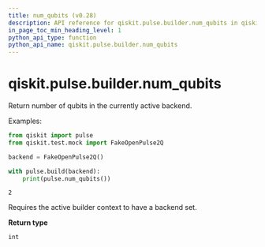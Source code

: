 ```yaml
---
title: num_qubits (v0.28)
description: API reference for qiskit.pulse.builder.num_qubits in qiskit v0.28
in_page_toc_min_heading_level: 1
python_api_type: function
python_api_name: qiskit.pulse.builder.num_qubits
---
```


<span id="qiskit-pulse-builder-num-qubits" />

# qiskit.pulse.builder.num\_qubits

<Function id="qiskit.pulse.builder.num_qubits" isDedicatedPage={true} github="https://github.com/qiskit/qiskit/tree/stable/0.18/qiskit/pulse/builder.py" signature="num_qubits()">
  Return number of qubits in the currently active backend.

  Examples:

  ```python
  from qiskit import pulse
  from qiskit.test.mock import FakeOpenPulse2Q

  backend = FakeOpenPulse2Q()

  with pulse.build(backend):
      print(pulse.num_qubits())
  ```

  ```
  2
  ```

  <Admonition title="Note" type="note">
    Requires the active builder context to have a backend set.
  </Admonition>

  **Return type**

  `int`
</Function>

